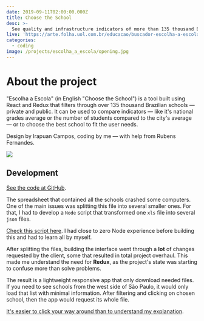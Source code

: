 ```yaml
---
date: 2019-09-11T02:00:00.000Z
title: Choose the School
desc: >-
  See quality and infrastructure indicators of more than 135 thousand Brazilian schools
live: 'https://arte.folha.uol.com.br/educacao/buscador-escolha-a-escola/'
categories:
  - coding
image: /projects/escolha_a_escola/opening.jpg
---
```


# About the project

"Escolha a Escola" (in English "Choose the School") is a tool built using React and Redux that filters through over 135 thousand Brazilian schools — private and public. It can be used to compare indicators — like it's national grades average or the number of students compared to the city's average — or to choose the best school to fit the user needs.

Design by Irapuan Campos, coding by me — with help from Rubens Fernandes.

![](/projects/escolha_a_escola/coding-summary-schools.png)

## Development

[See the code at GitHub](https://github.com/angelod1as/escolha-escola-folha).

The spreadsheet that contained all the schools crashed some computers. One of the main issues was splitting this file into several smaller ones. For that, I had to develop a `Node` script that transformed one `xls` file into several `json` files.

[Check this script here](https://github.com/angelod1as/xls-to-json/). I had close to zero Node experience before building this and had to learn all by myself.

After splitting the files, building the interface went through a **lot** of changes requested by the client, some that resulted in total project overhaul. This made me understand the need for **Redux**, as the project's state was starting to confuse more than solve problems.

The result is a lightweight responsive app that only download needed files. If you need to see schools from the west side of São Paulo, it would only load that list with minimal information. After filtering and clicking on chosen school, then the app would request its whole file.

[It's easier to click your way around than to understand my explanation](https://arte.folha.uol.com.br/educacao/buscador-escolha-a-escola/).
